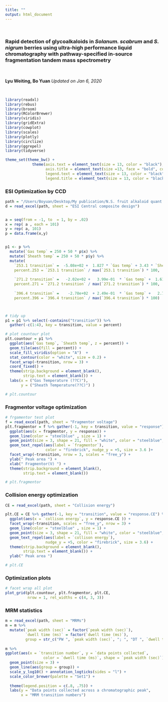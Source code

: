 ```yaml
---
title: ""
output: html_document
---
```


<br>

### Rapid detection of glycoalkaloids in ***Solanum. scabrum*** and ***S. nigrum*** berries using ultra-high performance liquid chromatography with pathway-specified in-source fragmentation tandem mass spectrometry

<br>

**Lyu Weiting, Bo Yuan  ** *Updated on Jan 6, 2020*

<br>

```r
library(readxl)
library(rebus)
library(broom)
library(RColorBrewer)
library(viridis)
library(gridExtra)
library(cowplot)
library(scales)
library(plotly)
library(circlize)
library(ggrepel)
library(tidyverse)
```


```r
theme_set(theme_bw() + 
            theme(axis.text = element_text(size = 13, color = "black"),
                  axis.title = element_text(size =13, face = "bold", color = "black"),
                  legend.text = element_text(size = 13, color = "black"),
                  legend.title = element_text(size = 13, color = "black")))
```

### ESI Optimization by CCD
```r
path = "/Users/Boyuan/Desktop/My publication/N.S. fruit alkaloid quant QqQ/Publish ready files/ALL DATA.xlsx"
d = read_excel(path, sheet = "ESI Central composite design")


a = seq(from = -1, to  = 1, by = .02)
x = rep( a , each = 101)
y = rep( a, 101)
p = data.frame(x,y)


p1 <- p %>% 
  mutate(`Gas temp` = 250 + 50 * p$x) %>%
  mutate(`Sheath temp` = 250 + 50 * p$y) %>%
  mutate(
    `253.1 transition` =  -5.08e+02 +  1.827 * `Gas temp` + 3.43 * `Sheath temp` +  -1.57e-03 * `Gas temp` * `Gas temp` +  -1.57e-03 * `Sheath temp` * `Sheath temp` + -6.00e-03 * `Gas temp` * `Sheath temp`,
    percent.253 = `253.1 transition` / max(`253.1 transition`) * 100,
    
    `271.2 transition` =   -2.02e+02 +   3.99e-01  * `Gas temp` +  1.61 * `Sheath temp` + 2.00e-04   * `Gas temp` * `Gas temp` +  -1.20e-03  * `Sheath temp` * `Sheath temp` +  -2.600e-03   * `Gas temp` * `Sheath temp`, 
    percent.271 = `271.2 transition` / max(`271.2 transition`) * 100,
    
    `396.4 transition` =    -2.78e+02  + 2.49e-01  * `Gas temp` +   2.72e+00 * `Sheath temp` +   1.03e-03    * `Gas temp` * `Gas temp` +  -7.65e-04  * `Sheath temp` * `Sheath temp` + -4.90e-03   * `Gas temp` * `Sheath temp`, 
    percent.396 = `396.4 transition` / max(`396.4 transition`) * 100)



# tidy up
p1 = p1 %>% select(-contains("transition")) %>%
  gather(-c(1:4), key = transition, value = percent)
```


```r
# plot countour plot
plt.countour = p1 %>%
  ggplot(aes(`Gas temp`, `Sheath temp`, z = percent)) +
  geom_tile(aes(fill = percent)) + 
  scale_fill_viridis(option = "A")  + 
  stat_contour(color = "white", size = 0.2) +
  facet_wrap(~transition, nrow = 3) +
  coord_fixed() + 
  theme(strip.background = element_blank(),
        strip.text = element_blank()) +
  labs(x = ("Gas Temperature (??C)"),
       y = ("Sheath Temperature(??C)") )

# plt.countour
```


### Fragmentor voltage optimization
```r
# frgamentor test plot
f = read_excel(path, sheet = "Fragmentor voltage")
plt.fragmentor = f %>% gather(-1, key = transition, value = "response") %>%
  ggplot(aes(x = fragmentor, y = response)) +
  geom_line(color = "steelblue" , size = 1) +
  geom_point(size = 3, shape = 21, fill = "white", color = "steelblue", stroke = 1) +
  geom_text_repel(aes(label = `fragmentor`), 
                  color = "firebrick", nudge_y = +5, size = 3.6 )+
  facet_wrap(~transition, nrow = 3, scales = "free_y") +
  ylab(" Peak area ") +
  xlab(" Fragmentor(V) ") +
  theme(strip.background = element_blank(),
        strip.text = element_blank())

# plt.fragmentor
```


### Collision energy optimization
```r
CE = read_excel(path, sheet = "Collision energy")

plt.CE = CE %>% gather(-1, key = "transition", value = "response.CE") %>%
  ggplot(aes(x = `collison energy`, y = response.CE )) +
  facet_wrap(~transition, scales = "free_y", nrow = 3) +
  geom_line(color = "steelblue" , size = 1) +
  geom_point(size = 3, shape = 21, fill = "white", color = "steelblue", stroke = 1) +
  geom_text_repel(aes(label = `collison energy`),
                  nudge_y = +5, color = "firebrick", size = 3.6) + 
  theme(strip.background = element_blank(),
        strip.text = element_blank()) +
  ylab(" Peak area ") 

# plt.CE
```

### Optimization plots
```r
# facet wrap all plot
plot_grid(plt.countour, plt.fragmentor, plt.CE, 
          nrow = 1, rel_widths = c(4, 3, 3))
```


### MRM statistics  
```r

m = read_excel(path, sheet = "MRMs")
m = m %>% 
  mutate(`peak width (sec)` = factor(`peak width (sec)`),
         `dwell time (ms)` = factor(`dwell time (ms)`),
         group = str_c("PW ", `peak width (sec)`, "; ", "DT ", `dwell time (ms)`))
  
m %>%
ggplot(aes(x = `transition number`, y = `data points collected`, 
                 color = `dwell time (ms)`, shape = `peak width (sec)`)) +
  geom_point(size = 3) +
  geom_line(aes(group = group)) +
  scale_y_log10() + annotation_logticks(sides = "l") +
  scale_color_brewer(palette = "Set1") +
  
  theme(legend.position = c(.8, .75)) +
  labs(y = "Data points collected across a chromatographic peak",
       x = "MRM transition numbers")

```

